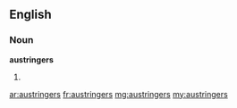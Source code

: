 ==English==

===Noun===
'''austringers'''

# {{plural of|austringer}}

[[ar:austringers]]
[[fr:austringers]]
[[mg:austringers]]
[[my:austringers]]